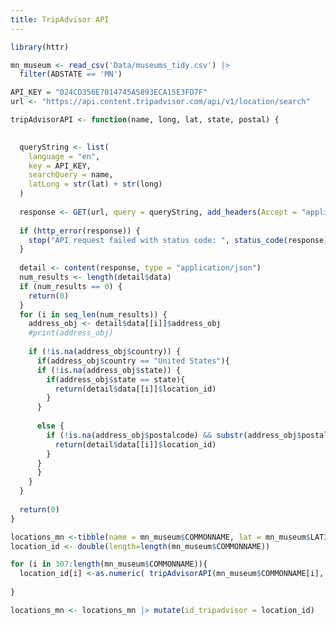 ```yaml
---
title: TripAdvisor API 
---
```


```r
library(httr)
```

```r
mn_museum <- read_csv('Data/museums_tidy.csv') |>
  filter(ADSTATE == 'MN')
```

```r
API_KEY = "024CD356E7014745A5893ECA15E3FD7F"
url <- "https://api.content.tripadvisor.com/api/v1/location/search"
```

```r
tripAdvisorAPI <- function(name, long, lat, state, postal) {

  
  queryString <- list(
    language = "en",
    key = API_KEY,
    searchQuery = name,
    latLong = str(lat) + str(long)
  )
  
  response <- GET(url, query = queryString, add_headers(Accept = "application/json"))
  
  if (http_error(response)) {
    stop("API request failed with status code: ", status_code(response))
  }
  
  detail <- content(response, type = "application/json")
  num_results <- length(detail$data)
  if (num_results == 0) {
    return(0)
  }
  for (i in seq_len(num_results)) {
    address_obj <- detail$data[[i]]$address_obj
    #print(address_obj)
    
    if (!is.na(address_obj$country)) {
      if(address_obj$country == "United States"){
      if (!is.na(address_obj$state)) {
        if(address_obj$state == state){
          return(detail$data[[i]]$location_id)
        }
      }
      
      else {
        if (!is.na(address_obj$postalcode) && substr(address_obj$postalcode, 1, 5) == postal) {
          return(detail$data[[i]]$location_id)
        }
      }
      }
    }
  }
  
  return(0)
}
```



```r
locations_mn <-tibble(name = mn_museum$COMMONNAME, lat = mn_museum$LATITUDE, long = mn_museum$LONGITUDE)
location_id <- double(length=length(mn_museum$COMMONNAME))
```

```r
for (i in 307:length(mn_museum$COMMONNAME)){
  location_id[i] <-as.numeric( tripAdvisorAPI(mn_museum$COMMONNAME[i], mn_museum$LONGITUDE[i], mn_museum$LATITUDE[i], "Minnesota",mn_museum$ADZIP5[i]))
  
}

```

```r
locations_mn <- locations_mn |> mutate(id_tripadvisor = location_id) 
```






